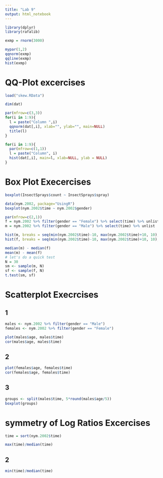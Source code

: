 ```yaml
---
title: "Lab 9"
output: html_notebook
---
```


```r
library(dplyr)
library(rafalib)

exmp = rnorm(3000)

mypar(1,2)
qqnorm(exmp)
qqline(exmp)
hist(exmp)
```

# QQ-Plot excercises

```r
load("skew.RData")

dim(dat)
```

```r


par(mfrow=c(3,3))
for(i in 1:9){
  l = paste("Column ",i)
  qqnorm(dat[,i], xlab="", ylab="", main=NULL)
  title(l)
}

for(i in 1:9){
  par(mfrow=c(1,1))
  l = paste("Column", i)
  hist(dat[,i], main=l, xlab=NULL, ylab = NULL)
}
```

# Box Plot Execercises

```r
boxplot(InsectSprays$count ~ InsectSprays$spray)
```

```r
data(nym.2002, package="UsingR")
boxplot(nym.2002$time ~ nym.2002$gender)

par(mfrow=c(2,1))
f = nym.2002 %>% filter(gender == "Female") %>% select(time) %>% unlist
m = nym.2002 %>% filter(gender == "Male") %>% select(time) %>% unlist

hist(m, breaks = seq(min(nym.2002$time)-10, max(nym.2002$time)+10, 10), xlab=NULL, main=NULL, ylab = "Male")
hist(f, breaks = seq(min(nym.2002$time)-10, max(nym.2002$time)+10, 10), xlab=NULL, main=NULL, ylab = "Female")

median(m) - median(f)
mean(m) - mean(f)
# let's do a quick test
N = 30
sm <- sample(m, N)
sf <- sample(f, N)
t.test(sm, sf)
```

# Scatterplot Execrcises

## 1
```r
males <- nym.2002 %>% filter(gender == "Male")
females <- nym.2002 %>% filter(gender == "Female")

plot(males$age, males$time)
cor(males$age, males$time)
```

## 2

```r
plot(females$age, females$time)
cor(females$age, females$time)
```

## 3
```r
groups <- split(males$time, 5*round(males$age/5))
boxplot(groups)
```

# symmetry of Log Ratios Excercises

```r
time = sort(nym.2002$time)

max(time)/median(time)
```

## 2

```r
min(time)/median(time)
```